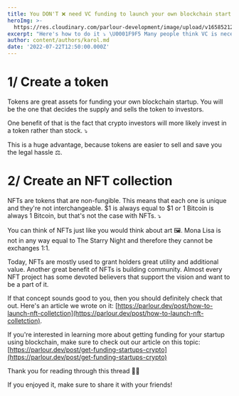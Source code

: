 ```yaml
---
title: You DON'T ❌ need VC funding to launch your own blockchain startup
heroImg: >-
  https://res.cloudinary.com/parlour-development/image/upload/v1658521212/articles/Startup-Business-Illustration_enqbdd.jpg
excerpt: "Here's how to do it ⤵️ \U0001F9F5 Many people think VC is necessary to create a blockchain company. That's not true!\_\n\nWhat many people don't realize is that blockchain is about money&#x20;\n\U0001F911 and they can use it to get the funding they need. ⤵️\n"
author: content/authors/karol.md
date: '2022-07-22T12:50:00.000Z'
---
```


# 1/ Create a token

Tokens are great assets for funding your own blockchain&#x20;
startup. You will be the one that decides the supply and sells the token to investors. 

One benefit of that is the fact that crypto investors&#x20;
will more likely invest in a token rather than stock. ⤵️

This is a huge advantage, because tokens are easier to sell and save you the legal hassle ⚖️.&#x20;

# 2/ Create an NFT collection

NFTs are tokens that are non-fungible. This&#x20;
means that each one is unique and they're not interchangeable. $1 is&#x20;
always equal to $1 or 1 Bitcoin is always 1 Bitcoin, but that's not the&#x20;
case with NFTs. ⤵️

You can think of NFTs just like you would&#x20;
think about art 🖼️. Mona Lisa is not in any way equal to The Starry&#x20;
Night and therefore they cannot be exchanges 1:1.

Today, NFTs are mostly used to grant holders great utility and additional value.&#x20;
Another great benefit of NFTs is building community. Almost every NFT&#x20;
project has some devoted believers that support the vision and want to&#x20;
be a part of it.

If that concept sounds good to you, then you should definitely check that out. Here's an article we wrote on it:&#x20;
[https://parlour.dev/post/how-to-launch-nft-colletction](https://parlour.dev/post/how-to-launch-nft-colletction).

If you're interested in learning more about getting funding for your&#x20;
startup using blockchain, make sure to check out our article on this&#x20;
topic: [https://parlour.dev/post/get-funding-startups-crypto](https://parlour.dev/post/get-funding-startups-crypto)

Thank you for reading through this thread 💙💚&#x20;

If you enjoyed it, make sure to share it with your friends!&#x20;
